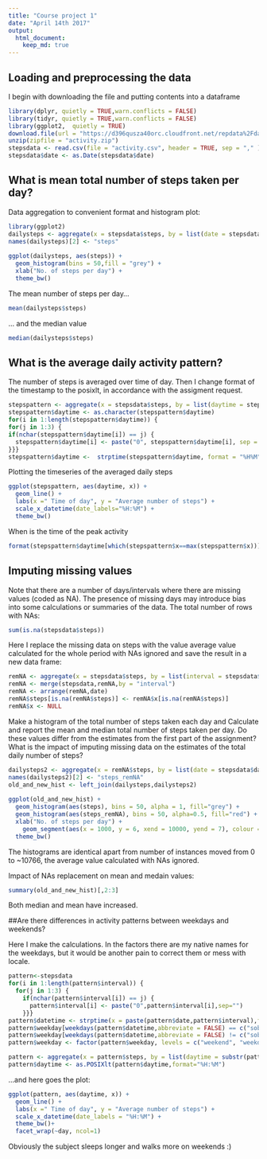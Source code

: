 ```yaml
---
title: "Course project 1"
date: "April 14th 2017"
output: 
  html_document:
    keep_md: true
---
```

## Loading and preprocessing the data

I begin with downloading the file and putting contents into a dataframe   

```r
library(dplyr, quietly = TRUE,warn.conflicts = FALSE)
library(tidyr, quietly = TRUE,warn.conflicts = FALSE)
library(ggplot2,  quietly = TRUE)
download.file(url = "https://d396qusza40orc.cloudfront.net/repdata%2Fdata%2Factivity.zip",destfile = "activity.zip", quiet = TRUE)
unzip(zipfile = "activity.zip")
stepsdata <- read.csv(file = "activity.csv", header = TRUE, sep = "," )
stepsdata$date <- as.Date(stepsdata$date)
```

## What is mean total number of steps taken per day?

Data aggregation to convenient format and histogram plot:
```r
library(ggplot2)
dailysteps <- aggregate(x = stepsdata$steps, by = list(date = stepsdata$date), FUN = sum, na.rm = TRUE)
names(dailysteps)[2] <- "steps"
 
ggplot(dailysteps, aes(steps)) +
  geom_histogram(bins = 50,fill = "grey") +
  xlab("No. of steps per day") +
  theme_bw()

```

The mean number of steps per day...
```r
mean(dailysteps$steps)
```

... and the median value
```r
median(dailysteps$steps)
```

## What is the average daily activity pattern?

The number of steps is averaged over time of day. Then I change format of the timestamp to the posixlt, in accordance with the assigment request. 
```r
stepspattern <- aggregate(x = stepsdata$steps, by = list(daytime = stepsdata$interval), FUN = mean, na.rm = TRUE )
stepspattern$daytime <- as.character(stepspattern$daytime)
for(i in 1:length(stepspattern$daytime)) {
for(j in 1:3) {
if(nchar(stepspattern$daytime[i]) == j) {
  stepspattern$daytime[i] <- paste("0", stepspattern$daytime[i], sep = "")
}}}
stepspattern$daytime <-  strptime(stepspattern$daytime, format = "%H%M")
```

Plotting the timeseries of the averaged daily steps
```r

ggplot(stepspattern, aes(daytime, x)) +
  geom_line() +
  labs(x =" Time of day", y = "Average number of steps") +
  scale_x_datetime(date_labels="%H:%M") +
  theme_bw()
```

When is the time of the peak activity
```r
format(stepspattern$daytime[which(stepspattern$x==max(stepspattern$x))],format = "%H:%M")
```

## Imputing missing values

Note that there are a number of days/intervals where there are missing values (coded as NA). The presence of missing days may introduce bias into some calculations or summaries of the data.
The total number of rows with NAs:
```r
sum(is.na(stepsdata$steps))
```

Here I replace the missing data on steps with the value average value calculated for the whole period with NAs ignored and save the result in a new data frame:
```r
remNA <- aggregate(x = stepsdata$steps, by = list(interval = stepsdata$interval), FUN = mean, na.rm = TRUE )
remNA <- merge(stepsdata,remNA,by = "interval")
remNA <- arrange(remNA,date)
remNA$steps[is.na(remNA$steps)] <- remNA$x[is.na(remNA$steps)]
remNA$x <- NULL
```

Make a histogram of the total number of steps taken each day and Calculate and report the mean and median total number of steps taken per day. Do these values differ from the estimates from the first part of the assignment? What is the impact of imputing missing data on the estimates of the total daily number of steps?

```r
dailysteps2 <- aggregate(x = remNA$steps, by = list(date = stepsdata$date), FUN = sum, na.rm = TRUE)
names(dailysteps2)[2] <- "steps_remNA"
old_and_new_hist <- left_join(dailysteps,dailysteps2)
 
ggplot(old_and_new_hist) +
  geom_histogram(aes(steps), bins = 50, alpha = 1, fill="grey") +
  geom_histogram(aes(steps_remNA), bins = 50, alpha=0.5, fill="red") +
  xlab("No. of steps per day") +
    geom_segment(aes(x = 1000, y = 6, xend = 10000, yend = 7), colour = "red", arrow = arrow()) +
  theme_bw()
```

The histograms are identical apart from number of instances moved from 0 to ~10766, the average value calculated with NAs ignored. 

Impact of NAs replacement on mean and medain values: 
```r
summary(old_and_new_hist)[,2:3]
```

Both median and mean have increased.

##Are there differences in activity patterns between weekdays and weekends?

Here I make the calculations. In the factors there are my native names for the weekdays, but it would be another pain to correct them or mess with locale. 

```r
pattern<-stepsdata
for(i in 1:length(pattern$interval)) {
  for(j in 1:3) {
    if(nchar(pattern$interval[i]) == j) {
      pattern$interval[i] <- paste("0",pattern$interval[i],sep="")
    }}}
pattern$datetime <- strptime(x = paste(pattern$date,pattern$interval),format = "%Y-%m-%d %H%M")
pattern$weekday[weekdays(pattern$datetime,abbreviate = FALSE) == c("sobota","niedziela")] <- "weekend"
pattern$weekday[weekdays(pattern$datetime,abbreviate = FALSE) != c("sobota","niedziela")] <- "weekday"
pattern$weekday <- factor(pattern$weekday, levels = c("weekend", "weekday"))

pattern <- aggregate(x = pattern$steps, by = list(daytime = substr(pattern$datetime,12,16), day = pattern$weekday), FUN = mean, na.rm = TRUE )
pattern$daytime <- as.POSIXlt(pattern$daytime,format="%H:%M")
```

...and here goes the plot:
```r
ggplot(pattern, aes(daytime, x)) +
  geom_line() +
  labs(x =" Time of day", y = "Average number of steps") +
  scale_x_datetime(date_labels = "%H:%M") +
  theme_bw()+
  facet_wrap(~day, ncol=1)
```

Obviously the subject sleeps longer and walks more on weekends :)